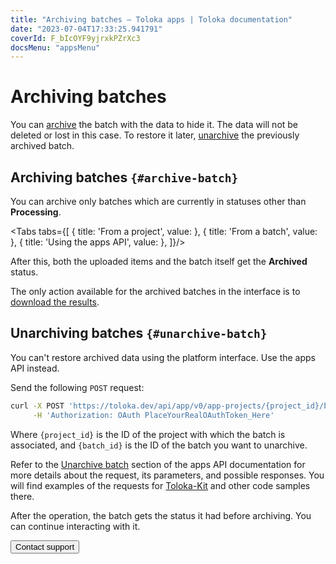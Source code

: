 ```yaml
---
title: "Archiving batches — Toloka apps | Toloka documentation"
date: "2023-07-04T17:33:25.941791"
coverId: F_bIcOYF9yjrxkPZrXc3
docsMenu: "appsMenu"
---
```



# Archiving batches

You can [archive](#archive-batch) the batch with the data to hide it. The data will not be deleted or lost in this case. To restore it later, [unarchive](#unarchive-batch) the previously archived batch.

## Archiving batches `{#archive-batch}`

<Note mode="note" title="Note">

You can archive only batches which are currently in statuses other than **Processing**.

</Note>

<Tabs tabs={[
  { title: 'From a project', value: <ArchiveBatchList1/> },
  { title: 'From a batch', value: <ArchiveBatchList2/> },
  { title: 'Using the apps API', value: <ArchiveBatchList3/> },
]}/>

After this, both the uploaded items and the batch itself get the **Archived** status.

The only action available for the archived batches in the interface is to [download the results](/docs/apps/download-results).

## Unarchiving batches `{#unarchive-batch}`

You can't restore archived data using the platform interface. Use the apps API instead.

Send the following `POST` request:

```bash
curl -X POST 'https://toloka.dev/api/app/v0/app-projects/{project_id}/batches/{batch_id}/unarchive' \
     -H 'Authorization: OAuth PlaceYourRealOAuthToken_Here'
```

Where `{project_id}` is the ID of the project with which the batch is associated, and `{batch_id}` is the ID of the batch you want to unarchive.

<Note mode="tip" title="Visit apps API reference">

Refer to the [Unarchive batch](https://toloka.ai/docs/api/apps-reference/#post-/app-projects/-app_project_id-/batches/-batch_id-/unarchive) section of the apps API documentation for more details about the request, its parameters, and possible responses. You will find examples of the requests for [Toloka-Kit](/docs/toloka-kit/) and other code samples there.

</Note>

After the operation, the batch gets the status it had before archiving. You can continue interacting with it.

<Button themeColor="light" view="default" size="l" type="link" url="/docs/guide/troubleshooting/support?form-source=apps-archive-batch">Contact support</Button>